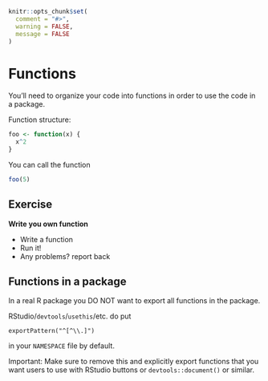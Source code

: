 ```r
knitr::opts_chunk$set(
  comment = "#>",
  warning = FALSE,
  message = FALSE
)
```

# Functions {#functions}

You’ll need to organize your code into functions in order to use the code in a package.

Function structure:

```r
foo <- function(x) {
  x^2
}
```

You can call the function

```r
foo(5)
```

## Exercise

__Write you own function__

* Write a function
* Run it!
* Any problems? report back


## Functions in a package

In a real R package you DO NOT want to export all functions in the package. 

RStudio/`devtools`/`usethis`/etc. do put 

`exportPattern("^[^\\.]")`

in your `NAMESPACE` file by default. 

Important: Make sure to remove this and explicitly export functions that you want 
users to use with RStudio buttons or `devtools::document()` or similar.
